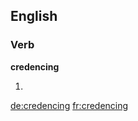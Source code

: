 
==English==

===Verb===
'''credencing'''

# {{present participle of|credence}}

[[de:credencing]]
[[fr:credencing]]